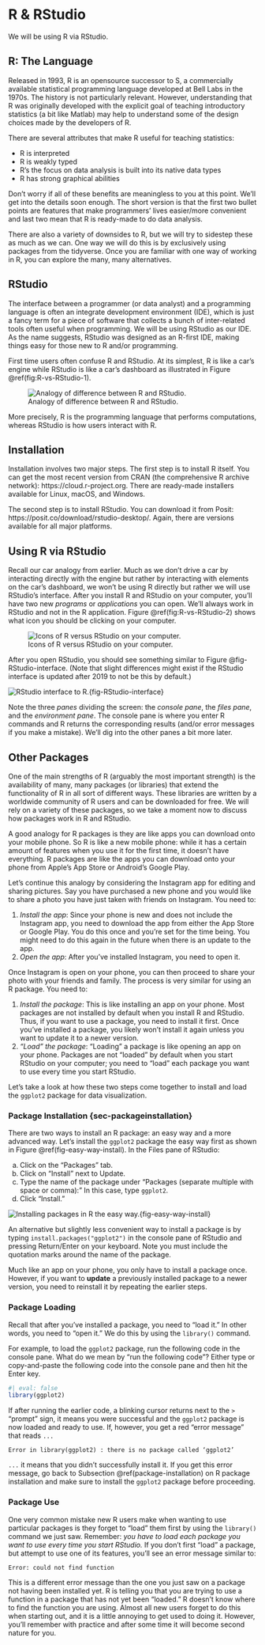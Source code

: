 # R & RStudio

We will be using R via RStudio.  

## R: The Language

Released in 1993, R is an opensource successor to S, a commercially available statistical programming language developed at Bell Labs in the 1970s.  The history is not particularly relevant.  However, understanding that R was originally developed with the explicit goal of teaching introductory statistics (a bit like Matlab) may help to understand some of the design choices made by the developers of R.

There are several attributes that make R useful for teaching statistics:

- R is interpreted
- R is weakly typed
- R's the focus on data analysis is built into its native data types
- R has strong graphical abilities

Don't worry if all of these benefits are meaningless to you at this point.  We'll get into the details soon enough.  The short version is that the first two bullet points are features that make programmers' lives easier/more convenient and last two mean that R is ready-made to do data analysis.

There are also a variety of downsides to R, but we will try to sidestep these as much as we can.  One way we will do this is by exclusively using packages from the tidyverse.  Once you are familiar with one way of working in R, you can explore the many, many alternatives.


## RStudio

The interface between a programmer (or data analyst) and a programming language is often an integrate development environment (IDE), which is just a fancy term for a piece of software that collects a bunch of inter-related tools often useful when programming.  We will be using RStudio as our IDE.  As the name suggests, RStudio was designed as an R-first IDE, making things easy for those new to R and/or programming.

First time users often confuse R and RStudio. At its simplest, R is like a car's engine\index{R} while RStudio is like a car's dashboard\index{RStudio} as illustrated in Figure \@ref(fig:R-vs-RStudio-1).

![Analogy of difference between R and RStudio.](images/shutterstock/R_vs_RStudio_1.png)


More precisely, R is the programming language that performs computations, whereas RStudio is how users interact with R.



## Installation

Installation involves two major steps.  The first step is to install R itself.  You can get the most recent version from CRAN (the comprehensive R archive network): https://cloud.r-project.org.  There are ready-made installers available for Linux, macOS, and Windows.

The second step is to install RStudio.  You can download it from Posit: https://posit.co/download/rstudio-desktop/.  Again, there are versions available for all major platforms.


## Using R via RStudio

Recall our car analogy from earlier. Much as we don't drive a car by interacting directly with the engine but rather by interacting with elements on the car's dashboard, we won't be using R directly but rather we will use RStudio's interface. After you install R and RStudio on your computer, you'll have two new *programs* or *applications* you can open. We'll always work in RStudio and not in the R application. Figure \@ref(fig:R-vs-RStudio-2) shows what icon you should be clicking on your computer. 


![Icons of R versus RStudio on your computer.](images/logos/R_vs_RStudio.png)


After you open RStudio, you should see something similar to Figure @fig-RStudio-interface. (Note that slight differences might exist if the RStudio interface is updated after 2019 to not be this by default.)


![RStudio interface to R.](images/rstudio_screenshots/rstudio.png){fig-RStudio-interface}


Note the three *panes* dividing the screen: the *console pane*, the *files pane*, and the *environment pane*.  The console pane is where you enter R commands and R returns the corresponding results (and/or error messages if you make a mistake).  We'll dig into the other panes a bit more later.


## Other Packages

One of the main strengths of R (arguably the most important strength) is the availability of many, many packages (or libraries) that extend the functionality of R in all sort of different ways. These libraries are written by a worldwide community of R users and can be downloaded for free.  We will rely on a variety of these packages, so we take a moment now to discuss how packages work in R and RStudio.

A good analogy for R packages is they are like apps you can download onto your mobile phone.  So R is like a new mobile phone: while it has a certain amount of features when you use it for the first time, it doesn’t have everything. R packages are like the apps you can download onto your phone from Apple’s App Store or Android’s Google Play.

Let's continue this analogy by considering the Instagram app for editing and sharing pictures. Say you have purchased a new phone and you would like to share a photo you have just taken with friends on Instagram. You need to:

1. *Install the app*: Since your phone is new and does not include the Instagram app, you need to download the app from either the App Store or Google Play. You do this once and you're set for the time being. You might need to do this again in the future when there is an update to the app.
1. *Open the app*: After you've installed Instagram, you need to open it.

Once Instagram is open on your phone, you can then proceed to share your photo with your friends and family. The process is very similar for using an R package. You need to:

1. *Install the package*: This is like installing an app on your phone. Most packages are not installed by default when you install R and RStudio. Thus, if you want to use a package, you need to install it first. Once you've installed a package, you likely won't install it again unless you want to update it to a newer version.
1. *"Load" the package*: "Loading" a package is like opening an app on your phone. Packages are not "loaded" by default when you start RStudio on your computer; you need to "load" each package you want to use every time you start RStudio.

Let's take a look at how these two steps come together to install and load the `ggplot2` package for data visualization.

### Package Installation {sec-packageinstallation}

There are two ways to install an R package: an easy way and a more advanced way. \index{R packages!installation} Let's install the `ggplot2` package the easy way first as shown in Figure \@ref(fig-easy-way-install). In the Files pane of RStudio:

a) Click on the "Packages" tab.
a) Click on "Install" next to Update.
a) Type the name of the package under "Packages (separate multiple with space or comma):" In this case, type `ggplot2`.
a) Click "Install."  


![Installing packages in R the easy way.](images/rstudio_screenshots/install_packages_easy_way.png){fig-easy-way-install}

An alternative but slightly less convenient way to install a package is by typing `install.packages("ggplot2")` in the console pane of RStudio and pressing Return/Enter on your keyboard. Note you must include the quotation marks around the name of the package.

Much like an app on your phone, you only have to install a package once. However, if you want to **update** a previously installed package to a newer version, you need to reinstall it by repeating the earlier steps.

### Package Loading

Recall that after you've installed a package, you need to "load it." In other words, you need to "open it." We do this by using the `library()` command. \index{R packages!loading} 

For example, to load the `ggplot2` package, run the following code in the console pane. What do we mean by "run the following code"? Either type or copy-and-paste the following code into the console pane and then hit the Enter key. 

```r
#| eval: false
library(ggplot2)
```

If after running the earlier code, a blinking cursor returns next to the `>` "prompt" sign, it means you were successful and the `ggplot2` package is now loaded and ready to use. If, however, you get a red "error message" that reads `...` \index{R packages!loading error}

```
Error in library(ggplot2) : there is no package called ‘ggplot2’
```

`...` it means that you didn't successfully install it. If you get this error message, go back to Subsection \@ref(package-installation) on R package installation and make sure to install the `ggplot2` package before proceeding.

### Package Use {#package-use}

One very common mistake new R users make when wanting to use particular packages is they forget to "load" them first by using the `library()` command we just saw. Remember: *you have to load each package you want to use every time you start RStudio.* If you don't first "load" a package, but attempt to use one of its features, you'll see an error message similar to:

```
Error: could not find function
```

This is a different error message than the one you just saw on a package not having been installed yet. R is telling you that you are trying to use a function in a package that has not yet been "loaded." R doesn't know where to find the function you are using. Almost all new users forget to do this when starting out, and it is a little annoying to get used to doing it. However, you'll remember with practice and after some time it will become second nature for you.
